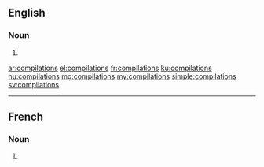 ==English==

===Noun===
{{head|en|noun plural form}}

# {{plural of|compilation|lang=en}}

[[ar:compilations]]
[[el:compilations]]
[[fr:compilations]]
[[ku:compilations]]
[[hu:compilations]]
[[mg:compilations]]
[[my:compilations]]
[[simple:compilations]]
[[sv:compilations]]

----

==French==

===Noun===
{{head|fr|noun plural form|g=f}}

# {{plural of|compilation|lang=fr}}
{{rfc-auto}}